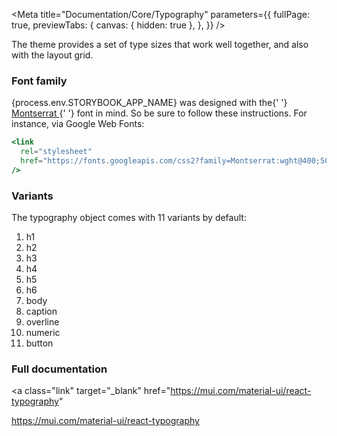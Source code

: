 
<Meta
  title="Documentation/Core/Typography"
  parameters={{
    fullPage: true,
    previewTabs: {
      canvas: { hidden: true },
    },
  }}
/>

<div className="wrapper-docs">
  <Title>Typography</Title>
<Subtitle>
  The theme provides a set of type sizes that work well together, and also with
  the layout grid.
</Subtitle>

### Font family

<p>
  {process.env.STORYBOOK_APP_NAME} was designed with the{' '}
  <a target="_blank" href="https://fonts.google.com/specimen/Montserrat">
    Montserrat
  </a>{' '}
  font in mind. So be sure to follow these instructions. For instance, via
  Google Web Fonts:
</p>

```jsx
<link
  rel="stylesheet"
  href="https://fonts.googleapis.com/css2?family=Montserrat:wght@400;500;600;700&display=swap"
/>
```

### Variants

<p>The typography object comes with 11 variants by default:</p>

<ol>
  <li>h1</li>
  <li>h2</li>
  <li>h3</li>
  <li>h4</li>
  <li>h5</li>
  <li>h6</li>
  <li>body</li>
  <li>caption</li>
  <li>overline</li>
  <li>numeric</li>
  <li>button</li>
</ol>

### Full documentation

<a
  class="link"
  target="_blank"
  href="https://mui.com/material-ui/react-typography"
>
  https://mui.com/material-ui/react-typography
</a>

</div>
